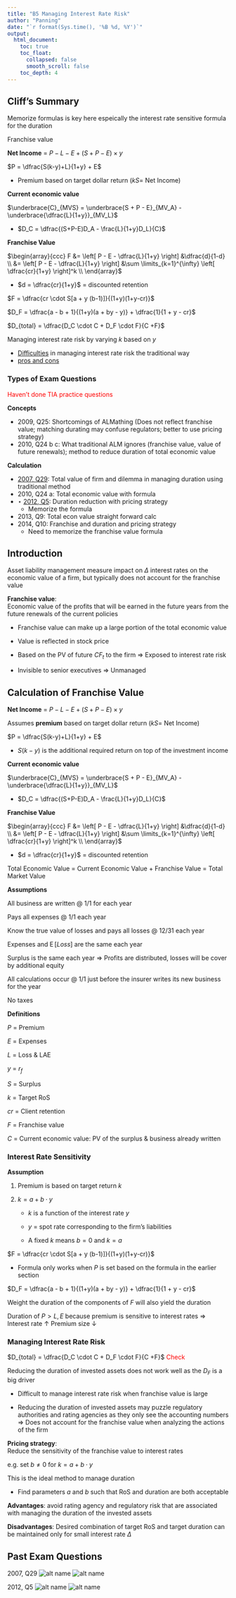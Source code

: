```yaml
---
title: "B5 Managing Interest Rate Risk"
author: "Panning"
date: "`r format(Sys.time(), '%B %d, %Y')`"
output: 
  html_document:
    toc: true
    toc_float:
      collapsed: false
      smooth_scroll: false
    toc_depth: 4
---
```


## Cliff's Summary

Memorize formulas is key here espeically the interest rate sensitive formula for the duration

Franchise value

**Net Income** = $P - L - E + (S + P - E) \times y$

$P = \dfrac{S(k-y)+L}{1+y} + E$

* Premium based on target dollar return ($kS =$ Net Income)

**Current economic value**

$\underbrace{C}_{MVS} = \underbrace{S + P - E}_{MV_A} - \underbrace{\dfrac{L}{1+y}}_{MV_L}$

* $D_C = \dfrac{(S+P-E)D_A - \frac{L}{1+y}D_L}{C}$

**Franchise Value**

$\begin{array}{ccc}
  F &= \left[ P - E - \dfrac{L}{1+y} \right] &\dfrac{d}{1-d} \\
  &= \left[ P - E - \dfrac{L}{1+y} \right] &\sum \limits_{k=1}^{\infty} \left[ \dfrac{cr}{1+y} \right]^k \\
\end{array}$

* $d = \dfrac{cr}{1+y}$ = discounted retention

$F = \dfrac{cr \cdot S[a + y (b-1)]}{(1+y)(1+y-cr)}$

$D_F = \dfrac{a - b + 1}{(1+y)(a + by - y)} + \dfrac{1}{1 + y - cr}$

$D_{total} = \dfrac{D_C \cdot C + D_F \cdot F}{C +F}$

Managing interest rate risk by varying $k$ based on $y$

* [Difficulties](#difficul) in managing interest rate risk the traditional way
* [pros and cons](#pro-cons)

### Types of Exam Questions

<span style="color:red">Haven't done TIA practice questions</span>

**Concepts**

* 2009, Q25: Shortcomings of ALMathing (Does not reflect franchise value; matching durating may confuse regulators; better to use pricing strategy)
* 2010, Q24 b c: What traditional ALM ignores (franchise value, value of future renewals); method to reduce duration of total economic value

**Calculation**

* [2007, Q29](#2007-29): Total value of firm and dilemma in managing duration using traditional method
* 2010, Q24 a: Total economic value with formula
* $\star$ [2012, Q5](#2012-5): Duration reduction with pricing strategy
    * Memorize the formula
* 2013, Q9: Total econ value straight forward calc
* 2014, Q10: Franchise and duration and pricing strategy
    * Need to memorize the franchise value formula

## Introduction

Asset liability management measure impact on $\Delta$ interest rates on the economic value of a firm, but typically does not account for the franchise value

**Franchise value**:  
Economic value of the profits that will be earned in the future years from the future renewals of the current policies

* Franchise value can make up a large portion of the total economic value

* Value is reflected in stock price

* Based on the PV of future $CF_t$ to the firm $\Rightarrow$ Exposed to interest rate risk

* Invisible to senior executives $\Rightarrow$ Unmanaged

## Calculation of Franchise Value

**Net Income** = $P - L - E + (S + P - E) \times y$

Assumes **premium** based on target dollar return ($kS =$ Net Income)

$P = \dfrac{S(k-y)+L}{1+y} + E$

* $S(k-y)$ is the additional required return on top of the investment income

**Current economic value**

$\underbrace{C}_{MVS} = \underbrace{S + P - E}_{MV_A} - \underbrace{\dfrac{L}{1+y}}_{MV_L}$

* $D_C = \dfrac{(S+P-E)D_A - \frac{L}{1+y}D_L}{C}$

**Franchise Value**

$\begin{array}{ccc}
  F &= \left[ P - E - \dfrac{L}{1+y} \right] &\dfrac{d}{1-d} \\
  &= \left[ P - E - \dfrac{L}{1+y} \right] &\sum \limits_{k=1}^{\infty} \left[ \dfrac{cr}{1+y} \right]^k \\
\end{array}$

* $d = \dfrac{cr}{1+y}$ = discounted retention

Total Economic Value = Current Economic Value + Franchise Value = Total Market Value

**Assumptions**

All business are written @ 1/1 for each year

Pays all expenses @ 1/1 each year

Know the true value of losses and pays all losses @ 12/31 each year

Expenses and $\operatorname{E}[Loss]$ are the same each year

Surplus is the same each year $\Rightarrow$ Profits are distributed, losses will be cover by additional equity

All calculations occur @ 1/1 just before the insurer writes its new business for the year

No taxes

**Definitions**

$P$ = Premium

$E$ = Expenses

$L$ = Loss & LAE

$y$ = $r_f$

$S$ = Surplus

$k$ = Target RoS

$cr$ = Client retention

$F$ = Franchise value

$C$ = Current economic value: PV of the surplus & business already written

### Interest Rate Sensitivity

**Assumption**

1) Premium is based on target return $k$

2) $k = a + b \cdot y$

    * $k$ is a function of the interest rate $y$

    * $y$ = spot rate corresponding to the firm's liabilities
    
    * A fixed $k$ means $b=0$ and $k = a$

$F = \dfrac{cr \cdot S[a + y (b-1)]}{(1+y)(1+y-cr)}$

* Formula only works when $P$ is set based on the formula in the earlier section

$D_F = \dfrac{a - b + 1}{(1+y)(a + by - y)} + \dfrac{1}{1 + y - cr}$

Weight the duration of the components of $F$ will also yield the duration

Duration of $P > L, E$ because premium is sensitive to interest rates $\Rightarrow$ Interest rate $\uparrow$ Premium size $\downarrow$

### Managing Interest Rate Risk

$D_{total} = \dfrac{D_C \cdot C + D_F \cdot F}{C +F}$ <span style="color:red">Check</span>

<a name="difficul"></a>

Reducing the duration of invested assets does not work well as the $D_F$ is a big driver

* Difficult to manage interest rate risk when franchise value is large

* Reducing the duration of invested assets may puzzle regulatory authorities and rating agencies as they only see the accounting numbers $\Rightarrow$ Does not account for the franchise value when analyzing the actions of the firm

**Pricing strategy**:  
Reduce the sensitivity of the franchise value to interest rates

e.g. set $b \neq 0$ for $k = a + b \cdot y$

This is the ideal method to manage duration

* Find parameters $a$ and $b$ such that RoS and duration are both acceptable

<a name="pro-cons"></a>

**Advantages**: avoid rating agency and regulatory risk that are associated with managing the duration of the invested assets

**Disadvantages**: Desired combination of target RoS and target duration can be maintained only for small interest rate $\Delta$

## Past Exam Questions

<a name="2007-29"></a> 2007, Q29
![alt name](questions/2007-29A.png)
![alt name](questions/2007-29A.png)

<a name="2012-5"></a> 2012, Q5
![alt name](questions/2012-5A.png)
![alt name](questions/2012-5A.png)